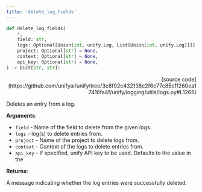 ```yaml
---
title: 'delete_log_fields'
---
```


```python
def delete_log_fields(
    *,
    field: str,
    logs: Optional[Union[int, unify.Log, List[Union[int, unify.Log]]]] = None,
    project: Optional[str] = None,
    context: Optional[str] = None,
    api_key: Optional[str] = None,
) -> Dict[str, str]:
```

<p align="right">[source code](https://github.com/unifyai/unify/tree/3c8f02c432138c2f6c77c85c1f260ea17416fa4f/unify/logging/utils/logs.py#L1265)</p>

Deletes an entry from a log.

**Arguments**:

- `field` - Name of the field to delete from the given logs.
- `logs` - log(s) to delete entries from.
- `project` - Name of the project to delete logs from.
- `context` - Context of the logs to delete entries from.
- `api_key` - If specified, unify API key to be used. Defaults to the value in the



**Returns**:

A message indicating whether the log entries were successfully deleted.
